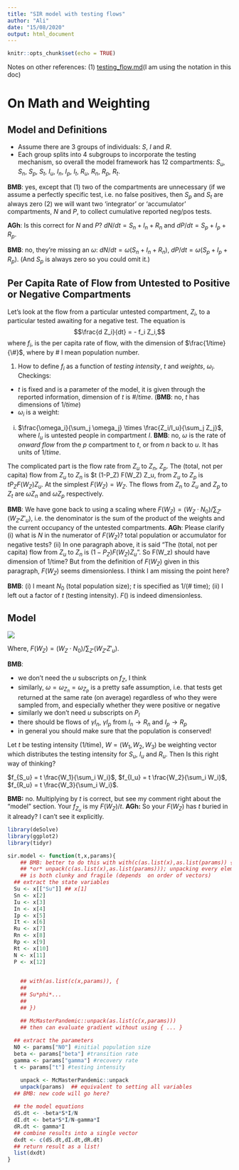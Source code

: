 ```yaml
---
title: "SIR model with testing flows"
author: "Ali"
date: "15/08/2020"
output: html_document
---
```


```r
knitr::opts_chunk$set(echo = TRUE)
```

Notes on other references: (1) [testing_flow.md](testing_flow.md)(I am using the notation in this doc)

# On Math and Weighting

## Model and Definitions

- Assume there are 3 groups of individuals: $S$, $I$ and $R$.
- Each group splits into 4 subgroups to incorporate the testing mechanism, so overall the model framework has 12 compartments:
$S_u,$ $S_n$, $S_p$, $S_t$, $I_u$, $I_n$, $I_p$, $I_t$, $R_u$, $R_n$, $R_p$, $R_t$.

**BMB**: yes, except that (1) two of the compartments are unnecessary (if we assume a perfectly specific test, i.e. no false positives, then $S_p$ and $S_t$ are always zero (2) we will want two 'integrator' or 'accumulator' compartments, $N$ and $P$, to collect cumulative reported neg/pos tests. 

**AGh**: Is this correct for $N$ and $P$? $dN/dt = S_n + I_n + R_n$ and $dP/dt = S_p + I_p + R_p$.

**BMB**: no, they're missing an $\omega$: $dN/dt = \omega(S_n + I_n + R_n)$, $dP/dt = \omega(S_p + I_p + R_p)$. (And $S_p$ is always zero so you could omit it.)

## Per Capita Rate of Flow from Untested to Positive or Negative Compartments

Let's look at the flow from a particular untested compartment, $Z_i$, to a particular tested awaiting for a negative test. The equation is $$\frac{d Z_i}{dt} = - f_i Z_i,$$
 where $f_i$, is the per capita rate of flow, with the dimension of $\frac{1/time}{\#}$, where by # I mean population number.
 
1. How to define $f_i$ as a function of *testing intensity*, $t$ and *weights*, $\omega_i$.
Checkings:
- $t$ is fixed and is a parameter of the model, it is given through the reported information, dimension of $t$ is $\#/time$. (**BMB**: no, $t$ has dimensions of $1/time$)
- $\omega_i$ is a weight:
(i) $\frac{\omega_i}{\sum_j \omega_j} \times \frac{Z_i/I_u}{\sum_j Z_j}$, where $I_u$ is untested people in compartment $I$. **BMB**: no, $\omega$ is the rate of *onward flow* from the $p$ compartment to $t$, or from $n$ back to $u$.  It has units of $1/time$.

The complicated part is the flow rate from $Z_u$ to $Z_n$, $Z_p$.  The (total, not per capita) flow from $Z_u$ to $Z_n$ is $t (1-P_Z) F(W_Z) Z_u, from $Z_u$ to $Z_p$ is $t P_Z F(W_Z) Z_u$.  At the simplest $F(W_Z)=W_Z$.  The flows from $Z_n$ to $Z_u$ and $Z_p$ to $Z_t$ are $\omega Z_n$ and $\omega Z_p$ respectively.

**BMB**: We have gone back to using a scaling where $F(W_Z) = (W_Z \cdot N_0)/\sum_{Z'} \left( W_{Z'} {Z'}_{u} \right)$, i.e. the denominator is the sum of the product of the weights and the current occupancy of the untested compartments.
**AGh**: Please clarify 
(i) what is $N$ in the numerator of $F(W_Z)$? total population or accumulator for negative tests? 
(ii) In one paragraph above, it is said "The (total, not per capita) flow from $Z_u$ to $Z_n$ is $(1-P_Z) F(W_Z) Z_u$". So F(W_z) should have dimension of 1/time? But from the definition of $F(W_Z)$ given in this paragraph, $F(W_Z)$ seems dimensionless. I think I am missing the point here?

**BMB**: (i) I meant $N_0$ (total population size); $t$ is specified as 1/(# time); (ii) I left out a factor of $t$ (testing intensity). $F()$ is indeed dimensionless.

## Model

![](../inst/pix/sir_test1.jpg)

\begin{align}
1)\  d S_u/dt &= \omega S_n -\beta \frac{(I_u+I_n+I_p+I_t)}{N_0} S_u - t p_s F{W_s} S_u \\
2)\ d S_n/dt &= t p_s F(W_S) S_u - \omega S_n - \beta (I_n/N_0) S_n   \\
3)\ d I_u/dt &= \beta \frac{I_u}{N_0} S_u + \omega I_n - t F(W_I) I_u - \gamma I_u  \\
4)\ d I_n/dt &= t (1-P_I) F(W_I) I_u + \beta (I_n/N_0) (S_u+S_n) - \omega I_n -\gamma I_n \\
5)\ d I_p/dt &= \beta (I_p/N_0) S_u + t p_I F(W_I) I_u - \omega I_p -\gamma I_p \\
6)\ d I_t/dt &= \beta (I_t/N_0) S_u + \omega I_p - \gamma I_t  \\
7)\ d R_u/dt &= \gamma I_u + \omega R_n - t F(W_R) R_u  \\
8)\ d R_n/dt &= \gamma I_n + t (1-p_R) F(W_R) R_u - \omega R_n  \\
9)\ d R_p/dt &= t p_R F(W_R) R_u + \gamma I_p - \omega R_p  \\
10)\ d R_t/dt &= \gamma I_t + \omega R_p  \\
11)\ dN/dt &= \omega (S_n + I_n + R_n)   \\
12)\ dP/dt &= \omega(I_p + R_p).
\end{align}

Where, $F(W_Z) = (W_Z \cdot N_0)/\sum_{Z'} \left( W_{Z'} {Z'}_{u} \right)$.

**BMB**: 

* we don't need the $u$ subscripts on $f_Z$, I think
* similarly, $\omega=\omega_{Z_n} = \omega_{Z_p}$ is a pretty safe assumption, i.e. that tests get returned at the same rate (on average) regardless of who they were sampled from, and especially whether they were positive or negative
* similarly we don't need $u$ subscripts on $P_I$
* there should be flows of $\gamma I_n$, $\gamma I_p$ from $I_n \to R_n$ and $I_p \to R_p$
* in general you should make sure that the population is conserved!

Let $t$ be testing intensity (1/time), $W = (W_1,W_2,W_3)$ be weighting vector which distributes the testing intensity for $S_u$, $I_u$ and $R_u$. Then
Is this right way of thinking?

$f_{S_u} = t \frac{W_1}{\sum_i W_i}$,
$f_{I_u} = t \frac{W_2}{\sum_i W_i}$,
$f_{R_u} = t \frac{W_3}{\sum_i W_i}$.

**BMB:** no. Multiplying by $t$ is correct, but see my comment right about the "model" section. Your $f_{Z_u}$ is my $F(W_Z)/t$.
**AGh:** So your $F(W_Z)$ has $t$ buried in it already? I can't see it explicitly. 

```r
library(deSolve)
library(ggplot2)
library(tidyr)
```

```r
sir.model <- function(t,x,params){
    ## BMB: better to do this with with(c(as.list(x),as.list(params)) { ... }
    ## *or* unpack(c(as.list(x),as.list(params))); unpacking every element
    ## is both clunky and fragile (depends  on order of vectors)
  ## extract the state variables
  Su <- x[["Su"]] ## x[1]
  Sn <- x[2]
  Iu <- x[3]
  In <- x[4]
  Ip <- x[5]
  It <- x[6]
  Ru <- x[7]
  Rn <- x[8]
  Rp <- x[9]
  Rt <- x[10]
  N <- x[11]
  P <- x[12]

    
    ## with(as.list(c(x,params)), {
    ##
    ## Su*phi*...
    ##
    ## })

    ## McMasterPandemic::unpack(as.list(c(x,params)))
    ## then can evaluate gradient without using { ... }
    
  ## extract the parameters
  N0 <- params["N0"] #initial population size
  beta <- params["beta"] #transition rate
  gamma <- params["gamma"] #recovery rate
  t <- params["t"] #testing intensity

    unpack <- McMasterPandemic::unpack
    unpack(params)  ## equivalent to setting all variables
  ## BMB: new code will go here?
    
  ## the model equations
  dS.dt <- -beta*S*I/N
  dI.dt <- beta*S*I/N-gamma*I
  dR.dt <- gamma*I
  ## combine results into a single vector
  dxdt <- c(dS.dt,dI.dt,dR.dt)
  ## return result as a list!
  list(dxdt)
}


```










